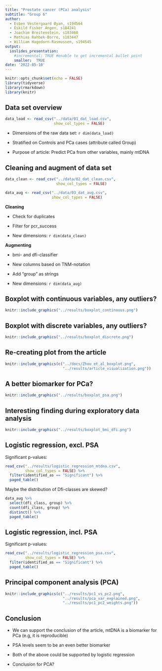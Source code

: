 ```yaml
---
title: "Prostate cancer (PCa) analysis"
subtitle: "Group 6"
author:
  - Esben Vestergaard Øyan, s194564
  - Eskild Fisker Angen, s184241
  - Joachim Breitenstein, s183460
  - Mathias Rahbek-Borre, s183447
  - William Hagedorn-Rasmussen, s194545
output:
  ioslides_presentation:
    #incremental: TRUE #enable to get incremental bullet point
    smaller:  TRUE
date: '2022-05-10'
---
```


```r
knitr::opts_chunk$set(echo = FALSE)
library(tidyverse)
library(rmarkdown)
library(knitr)
```

## Data set overview
```r
data_load <- read_csv("../data/01_dat_load.csv",
                      show_col_types = FALSE) 
```

- Dimensions of the raw data set: `r dim(data_load)` 


- Stratified on Controls and PCa cases (attribute called Group)  


- Purpose of article: Predict PCa from other variables, mainly mtDNA  

## Cleaning and augment of data set {.build}
```r
data_clean <- read_csv("../data/02_dat_clean.csv",
                       show_col_types = FALSE) 
```

```r
data_aug <- read_csv("../data/03_dat_aug.csv",
                     show_col_types = FALSE)
```
<div>
**Cleaning**  

- Check for duplicates  


- Filter for pcr_success  


- New dimensions: `r dim(data_clean)`  
</div>
<div>
**Augmenting**  

- bmi- and dfi-classifier  


- New columns based on TNM-notation  


- Add "group" as strings  


- New dimensions: `r dim(data_aug)`  
</div>

## Boxplot with continuous variables, any outliers?
```r
knitr::include_graphics("../results/boxplot_continuous.png")
```

## Boxplot with discrete variables, any outliers?
```r
knitr::include_graphics("../results/boxplot_discrete.png")
```

## Re-creating plot from the article
```r
knitr::include_graphics(c("../docs/Zhou_et_al_boxplot.png",
                          "../results/article_visualization.png"))
```

## A better biomarker for PCa?
```r
knitr::include_graphics("../results/boxplot_psa.png")
```

## Interesting finding during exploratory data analysis
```r
knitr::include_graphics("../results/boxplot_bmi_dfi.png")
```

## Logistic regression, excl. PSA {.build}
Significant p-values:
```r
read_csv("../results/logistic_regression_mtdna.csv",
         show_col_types = FALSE) %>%
  filter(identified_as == "Significant") %>% 
  paged_table()
```

<div>
Maybe the distribution of Dfi-classes are skewed?
```r
data_aug %>% 
  select(dfi_class, group) %>% 
  count(dfi_class, group) %>% 
  distinct() %>% 
  paged_table()
```
</div>

## Logistic regression, incl. PSA
Significant p-values:
```r
read_csv("../results/logistic_regression_psa.csv",
         show_col_types = FALSE) %>%
  filter(identified_as == "Significant") %>% 
  paged_table()
```

## Principal component analysis (PCA)
```r
knitr::include_graphics(c("../results/pc1_vs_pc2.png",
                          "../results/pca_var_explained.png",
                          "../results/pc1_pc2_weights.png"))
```

## Conclusion {.build}
- We can support the conclusion of the article, mtDNA is a biomarker for PCa (e.g, it is reproducible)  

<div>
- PSA levels seem to be an even better biomarker
</div>

<div>
- Both of the above could be supported by logistic regression
</div>

<div>
- Conclusion for PCA?
</div>